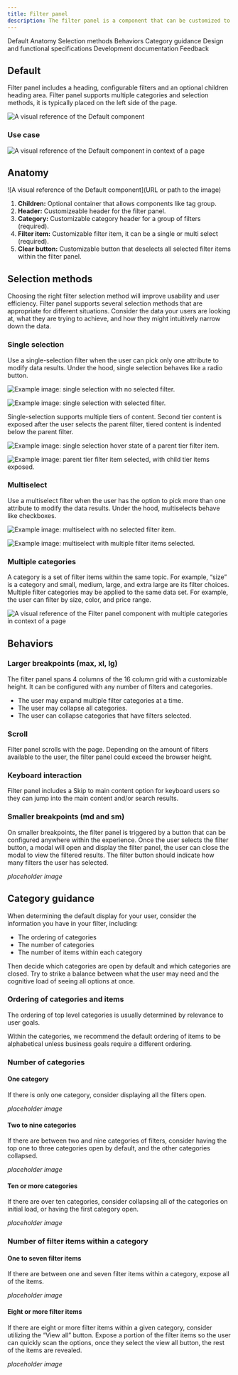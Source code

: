 ```yaml
---
title: Filter panel
description: The filter panel is a component that can be customized to provide categorized filters to help users trim down large amounts of content, data and/or search results.
---
```



<ComponentDescription name="Filter panel" type="ui" />

<AnchorLinks>

<AnchorLink>Default</AnchorLink>
<AnchorLink>Anatomy</AnchorLink>
<AnchorLink>Selection methods</AnchorLink>
<AnchorLink>Behaviors</AnchorLink>
<AnchorLink>Category guidance</AnchorLink>
<AnchorLink>Design and functional specifications</AnchorLink>
<AnchorLink>Development documentation</AnchorLink>
<AnchorLink>Feedback</AnchorLink>

</AnchorLinks>

<!--
Include additional <AnchorLinks> if you add additional sections within the page. Text must match header text.
<AnchorLink>Header text you're linking to</AnchorLink>
-->

## Default

Filter panel includes a heading, configurable filters and an optional children heading area. Filter panel supports multiple categories and selection methods, it is typically placed on the left side of the page.

<Row>
<Column colMd={8} colLg={8}>
  
![A visual reference of the Default component](../../images/component/filter-panel/filter-panel-default.jpg)

</Column>
</Row>

### Use case

![A visual reference of the Default component in context of a page](../../images/component/filter-panel/filter-panel-usecase.jpg)

## Anatomy

<Row>
<Column colMd={8} colLg={8}>

![A visual reference of the Default component](URL or path to the image)

</Column>
</Row>
  
1. **Children:** Optional container that allows components like tag group.
2. **Header:** Customizeable header for the filter panel.
3. **Category:** Customizable category header for a group of filters (required).
4. **Filter item:** Customizable filter item, it can be a single or multi select (required).
5. **Clear button:** Customizable button that deselects all selected filter items within the filter panel.


## Selection methods
Choosing the right filter selection method will improve usability and user efficiency. Filter panel supports several selection methods that are appropriate for different situations. Consider the data your users are looking at, what they are trying to achieve, and how they might intuitively narrow down the data.

### Single selection
Use a single-selection filter when the user can pick only one attribute to modify data results. Under the hood, single selection behaves like a radio button.

<DoDontRow>
<DoDont
colMd={4} colLg={4}
caption="Example of single selection with no selected filter.">

![Example image: single selection with no selected filter.](../../images/component/filter-panel/filter-panel-single-selection-example-not-selected.jpg)

</DoDont>
<DoDont
colMd={4} colLg={4}
caption="Example of single selection with a selected filter.">

![Example image: single selection with selected filter.](../../images/component/filter-panel/filter-panel-single-selection-example-selected.jpg)

</DoDont>
</DoDontRow>


Single-selection supports multiple tiers of content. Second tier content is exposed after the user selects the parent filter, tiered content is indented below the parent filter.

<DoDontRow>
<DoDont
colMd={4} colLg={4}
caption="Example of single selection hover state of a parent tier filter item.">

![Example image: single selection hover state of a parent tier filter item.](../../images/component/filter-panel/filter-panel-single-selection-parent-tier.jpg)

</DoDont>
<DoDont
colMd={4} colLg={4}
caption="Example of parent tier filter item selected, with child tier items exposed.">

![Example image: parent tier filter item selected, with child tier items exposed.](../../images/component/filter-panel/filter-panel-single-selection-child-tier.jpg)

</DoDont>
</DoDontRow>

### Multiselect
Use a multiselect filter when the user has the option to pick more than one attribute to modify the data results. Under the hood, multiselects behave like checkboxes.

<DoDontRow>
<DoDont
colMd={4} colLg={4}
caption="Example of multiselect with no selected filter item.">

![Example image: multiselect with no selected filter item.](../../images/component/filter-panel/filter-panel-multiselect-not-selected.jpg)

</DoDont>
<DoDont
colMd={4} colLg={4}
caption="Example of multiselect with multiple filter items selected.">

![Example image: multiselect with multiple filter items selected.](../../images/component/filter-panel/filter-panel-multiselect-selected.jpg)

</DoDont>
</DoDontRow>

### Multiple categories
A category is a set of filter items within the same topic. For example, “size” is a category and small, medium, large, and extra large are its filter choices. Multiple filter categories may be applied to the same data set. For example, the user can filter by size, color, and price range.

![A visual reference of the Filter panel component with multiple categories in context of a page](../../images/component/filter-panel/filter-panel-multiple-categories.jpg)

## Behaviors

### Larger breakpoints (max, xl, lg)
The filter panel spans 4 columns of the 16 column grid with a customizable height. It can be configured with any number of filters and categories. 

* The user may expand multiple filter categories at a time.
* The user may collapse all categories.
* The user can collapse categories that have filters selected. 

### Scroll
Filter panel scrolls with the page. Depending on the amount of filters available to the user, the filter panel could exceed the browser height.

### Keyboard interaction
Filter panel includes a Skip to main content option for keyboard users so they can jump into the main content and/or search results.

### Smaller breakpoints (md and sm)
On smaller breakpoints, the filter panel is triggered by a button that can be configured anywhere within the experience. Once the user selects the filter button, a modal will open and display the filter panel, the user can close the modal to view the filtered results. The filter button should indicate how many filters the user has selected.

*placeholder image*


## Category guidance

When determining the default display for your user, consider the information you have in your filter, including:

* The ordering of categories
* The number of categories
* The number of items within each category

Then decide which categories are open by default and which categories are closed. Try to strike a balance between what the user may need and the cognitive load of seeing all options at once.

### Ordering of categories and items
The ordering of top level categories is usually determined by relevance to user goals.

Within the categories, we recommend the default ordering of items to be alphabetical unless business goals require a different ordering.

### Number of categories

#### One category
If there is only one category, consider displaying all the filters open.

*placeholder image*

#### Two to nine categories
If there are between two and nine categories of filters, consider having the top one to three categories open by default, and the other categories collapsed.

*placeholder image*

#### Ten or more categories
If there are over ten categories, consider collapsing all of the categories on initial load, or having the first category open.

*placeholder image*

### Number of filter items within a category

#### One to seven filter items
If there are between one and seven filter items within a category, expose all of the items.

*placeholder image*

#### Eight or more filter items
If there are eight or more filter items within a given category, consider utilizing the “View all” button. Expose a portion of the filter items so the user can quickly scan the options, once they select the view all button, the rest of the items are revealed. 

*placeholder image*


<ComponentFooter name="Filter panel" type="ui" />
